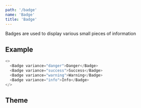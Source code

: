 ```yaml
---
path: '/badge'
name: 'Badge'
title: 'Badge'
---
```


Badges are used to display various small pieces of information

## Example

```js
<>
  <Badge variance="danger">Danger</Badge>
  <Badge variance="success">Success</Badge>
  <Badge variance="warning">Warning</Badge>
  <Badge variance="info">Info</Badge>
</>
```

## Theme

<Theme name="components.badge" />
